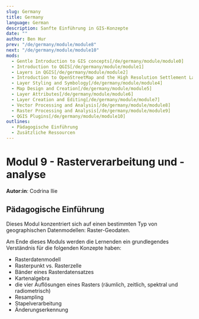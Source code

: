 ```yaml
---
slug: Germany
title: Germany
language: German
description: Sanfte Einführung in GIS-Konzepte
date: ""
author: Ben Hur
prev: "/de/germany/module/module8"
next: "/de/germany/module/module10"
mods:
  - Gentle Introduction to GIS concepts[/de/germany/module/module0]
  - Introduction to QGIS[/de/germany/module/module1]
  - Layers in QGIS[/de/germany/module/module2]
  - Introduction to OpenStreetMap and the High Resolution Settlement Layer (HRSL)[/de/germany/module/module3]
  - Layer Styling and Symbology[/de/germany/module/module4]
  - Map Design and Creation[/de/germany/module/module5]
  - Layer Attributes[/de/germany/module/module6]
  - Layer Creation and Editing[/de/germany/module/module7]
  - Vector Processing and Analysis[/de/germany/module/module8]
  - Raster Processing and Analysis[/de/germany/module/module9]
  - QGIS Plugins[/de/germany/module/module10]
outlines:
  - Pädagogische Einführung
  - Zusätzliche Ressourcen
---
```


# **Modul 9 - Rasterverarbeitung und -analyse**

**Autor:in**: Codrina Ilie

## Pädagogische Einführung

Dieses Modul konzentriert sich auf einen bestimmten Typ von geographischen Datenmodellen: Raster-Geodaten.

Am Ende dieses Moduls werden die Lernenden ein grundlegendes Verständnis für die folgenden Konzepte haben:

- Rasterdatenmodell
- Rasterpunkt vs. Rasterzelle
- Bänder eines Rasterdatensatzes
- Kartenalgebra
- die vier Auflösungen eines Rasters (räumlich, zeitlich, spektral und radiometrisch)
- Resampling
- Stapelverarbeitung
- Änderungserkennung
